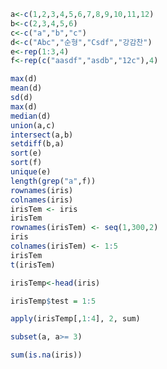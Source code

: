 ```r
a<-c(1,2,3,4,5,6,7,8,9,10,11,12)
b<-c(2,3,4,5,6)
c<-c("a","b","c")
d<-c("Abc","순형","Csdf","강감찬")
e<-rep(1:3,4)
f<-rep(c("aasdf","asdb","12c"),4)

max(d)
mean(d)
sd(d)
max(d)
median(d)
union(a,c)
intersect(a,b)
setdiff(b,a)
sort(e)
sort(f)
unique(e)
length(grep("a",f))
rownames(iris)
colnames(iris)
irisTem <- iris
irisTem
rownames(irisTem) <- seq(1,300,2)
iris
colnames(irisTem) <- 1:5
irisTem
t(irisTem)

irisTemp<-head(iris)

irisTemp$test = 1:5

apply(irisTemp[,1:4], 2, sum)

subset(a, a>= 3)

sum(is.na(iris))
```
